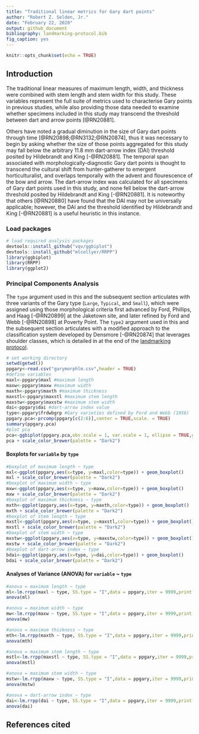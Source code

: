 ```yaml
---
title: "Traditional linear metrics for Gary dart points"
author: "Robert Z. Selden, Jr."
date: "February 22, 2020"
output: github_document
bibliography: landmarking-protocol.bib
fig_caption: yes
---
```


```r
knitr::opts_chunk$set(echo = TRUE)
```

## Introduction

The traditional linear measures of maximum length, width, and thickness were combined with stem length and stem width for this study. These variables represent the full suite of metrics used to characterise Gary points in previous studies, while also providing those data needed to examine whether specimens included in this study may transcend the threshold between dart and arrow points [@RN20881]. 

Others have noted a gradual diminution in the size of Gary dart points through time [@RN20898;@RN3132;@RN20874], thus it was necessary to begin by asking whether the size of those points aggregated for this study may fall below the arbitrary 11.8 mm dart-arrow index (DAI) threshold posited by Hildebrandt and King [-@RN20881]. The temporal span associated with morphologically-diagnostic Gary dart points is thought to transcend the cultural shift from hunter-gatherer to emergent horticulturalist, and overlaps temporally with the advent and flourescence of the bow and arrow. The dart-arrow index was calculated for all specimens of Gary dart points used in this study, and none fell below the dart-arrow threshold posited by Hildebrandt and King [-@RN20881]. It is noteworthy that others [@RN20880] have found that the DAI may not be universally applicable; however, the DAI and the threshold identified by Hildebrandt and King [-@RN20881] is a useful heuristic in this instance.

### Load packages

```r
# load required analysis packages
devtools::install_github("vqv/ggbiplot")
devtools::install_github("mlcollyer/RRPP")
library(ggbiplot)
library(RRPP)
library(ggplot2)
```

### Principal Components Analysis

The `type` argument used in this and the subsequent section articulates with three variants of the Gary type (`Large`, `Typical`, and `Small`), which were assigned using those morphological criteria first advanced by Ford, Phillips, and Haag [-@RN20899] at the Jaketown site, and later refined by Ford and Webb [-@RN20898] at Poverty Point. The `type2` argument used in this and the subsequent section articulates with a modified approach to the classification system developed by Densmore [-@RN20874] that leverages shoulder classes, which is detailed in at the end of the [landmarking protocol](landmarking-protocol.md).

```r
# set working directory
setwd(getwd())
ppgary<-read.csv("garymorphlm.csv",header = TRUE)
#define variables
maxl<-ppgary$maxl #maximum length
maxw<-ppgary$maxw #maximum width
maxth<-ppgary$maxth #maximum thickness
maxstl<-ppgary$maxstl #maximum stem length
maxstw<-ppgary$maxstw #maximum stem width
dai<-ppgary$dai #dart-arrow index value
type<-ppgary$frdwbgrp #Gary varieties defined by Ford and Webb (1956)
ppgary.pca<-prcomp(ppgary[c(2:6)],center = TRUE,scale. = TRUE)
summary(ppgary.pca)
#plot pca
pca<-ggbiplot(ppgary.pca,obs.scale = 1, var.scale = 1, ellipse = TRUE,groups = type)
pca + scale_color_brewer(palette = "Dark2")
```

#### Boxplots for `variable` by `type`

```r
#boxplot of maximum length ~ type
mxl<-ggplot(ppgary,aes(x=type, y=maxl,color=type)) + geom_boxplot()
mxl + scale_color_brewer(palette = "Dark2")
#boxplot of maximum width ~ type
mxw<-ggplot(ppgary,aes(x=type, y=maxw,color=type)) + geom_boxplot()
mxw + scale_color_brewer(palette = "Dark2")
#boxplot of maximum thickness ~ type
mxth<-ggplot(ppgary,aes(x=type, y=maxth,color=type)) + geom_boxplot()
mxth + scale_color_brewer(palette = "Dark2")
#boxplot of stem length ~ type
mxstl<-ggplot(ppgary,aes(x=type, y=maxstl,color=type)) + geom_boxplot()
mxstl + scale_color_brewer(palette = "Dark2")
#boxplot of stem width ~ type
mxstw<-ggplot(ppgary,aes(x=type, y=maxstw,color=type)) + geom_boxplot()
mxstw + scale_color_brewer(palette = "Dark2")
#boxplot of dart-arrow index ~ type
bdai<-ggplot(ppgary,aes(x=type, y=dai,color=type)) + geom_boxplot()
bdai + scale_color_brewer(palette = "Dark2")
```

#### Analyses of Variance (ANOVA) for `variable` ~ `type`

```r
#anova = maximum length ~ type
ml<-lm.rrpp(maxl ~ type, SS.type = "I",data = ppgary,iter = 9999,print.progress = FALSE)
anova(ml)

#anova = maximum width ~ type
mw<-lm.rrpp(maxw ~ type, SS.type = "I",data = ppgary,iter = 9999,print.progress = FALSE)
anova(mw)

#anova = maximum thickness ~ type
mth<-lm.rrpp(maxth ~ type, SS.type = "I",data = ppgary,iter = 9999,print.progress = FALSE)
anova(mth)

#anova = maximum stem length ~ type
mstl<-lm.rrpp(maxstl ~ type, SS.type = "I",data = ppgary,iter = 9999,print.progress = FALSE)
anova(mstl)

#anova = maximum stem width ~ type
mstw<-lm.rrpp(maxw ~ type, SS.type = "I",data = ppgary,iter = 9999,print.progress = FALSE)
anova(mstw)

#anova = dart-arrow index ~ type
dai<-lm.rrpp(dai ~ type, SS.type = "I",data = ppgary,iter = 9999,print.progress = FALSE)
anova(dai)
```

## References cited
